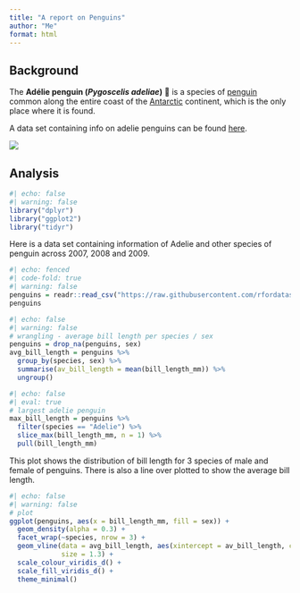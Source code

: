 ```yaml
---
title: "A report on Penguins"
author: "Me"
format: html
---
```


## Background

The **Adélie penguin (*Pygoscelis adeliae*)** 🐧 is a species of [penguin](https://en.wikipedia.org/wiki/Penguin) common along the entire coast of the [Antarctic](https://en.wikipedia.org/wiki/Antarctic) continent, which is the only place where it is found.

A data set containing info on adelie penguins can be found [here](https://raw.githubusercontent.com/rfordatascience/tidytuesday/master/data/2020/2020-07-28/penguins.csv).

![](graphics/adelie.jpg)

## Analysis

```r
#| echo: false
#| warning: false
library("dplyr")
library("ggplot2")
library("tidyr")
```

Here is a data set containing information of Adelie and other species of penguin across 2007, 2008 and 2009.

```r
#| echo: fenced
#| code-fold: true
#| warning: false
penguins = readr::read_csv("https://raw.githubusercontent.com/rfordatascience/tidytuesday/master/data/2020/2020-07-28/penguins.csv")
penguins
```

```r
#| echo: false
#| warning: false
# wrangling - average bill length per species / sex
penguins = drop_na(penguins, sex)
avg_bill_length = penguins %>% 
  group_by(species, sex) %>% 
  summarise(av_bill_length = mean(bill_length_mm)) %>% 
  ungroup()
```

```r
#| echo: false
#| eval: true
# largest adelie penguin
max_bill_length = penguins %>% 
  filter(species == "Adelie") %>% 
  slice_max(bill_length_mm, n = 1) %>% 
  pull(bill_length_mm)
```

This plot shows the distribution of bill length for 3 species of male and female of penguins. There is also a line over plotted to show the average bill length.
```r
#| echo: false
#| warning: false
# plot
ggplot(penguins, aes(x = bill_length_mm, fill = sex)) + 
  geom_density(alpha = 0.3) + 
  facet_wrap(~species, nrow = 3) + 
  geom_vline(data = avg_bill_length, aes(xintercept = av_bill_length, colour = sex),
             size = 1.3) + 
  scale_colour_viridis_d() + 
  scale_fill_viridis_d() + 
  theme_minimal()
```
